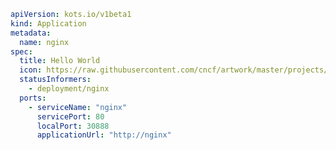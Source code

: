 ```yaml
apiVersion: kots.io/v1beta1
kind: Application
metadata:
  name: nginx
spec:
  title: Hello World
  icon: https://raw.githubusercontent.com/cncf/artwork/master/projects/kubernetes/icon/color/kubernetes-icon-color.png
  statusInformers:
    - deployment/nginx
  ports:
    - serviceName: "nginx"
      servicePort: 80
      localPort: 30888
      applicationUrl: "http://nginx"
```